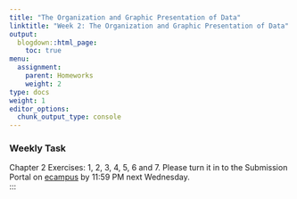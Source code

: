 ```yaml
---
title: "The Organization and Graphic Presentation of Data"
linktitle: "Week 2: The Organization and Graphic Presentation of Data"
output:
  blogdown::html_page:
    toc: true
menu:
  assignment:
    parent: Homeworks
    weight: 2
type: docs
weight: 1
editor_options: 
  chunk_output_type: console
---
```


### Weekly Task
Chapter 2 Exercises: 1, 2, 3, 4, 5, 6 and 7. Please turn it in to the Submission Portal on [ecampus](https://ecampus.wvu.edu/){target="_blank"} by 11:59 PM next Wednesday.<br>
:::
